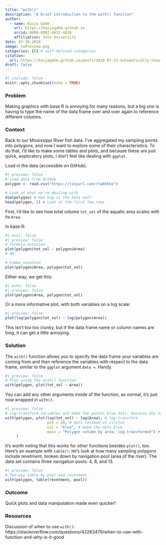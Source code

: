 ```yaml
---
title: "with()"
description: "A brief introduction to the with() function"
author:
  - name: Kaija Gahm
    url: https://kaijagahm.github.io
    orcid: 0000-0002-4612-4426
    affiliation: Yale University
date: 07-20-2018
image: noPreview.png
categories: [R] # self-defined categories
citation: 
  url: https://kaijagahm.github.io/posts/2018-07-22-automatically-show-output
draft: false
---
```


```r
#| include: false
knitr::opts_chunk$set(echo = TRUE)
```

### Problem

Making graphics with base R is annoying for many reasons, but a big one is having to type the name of the data frame over and over again to reference different columns.

### Context

Back to our Mississippi River fish data. I've aggregated my sampling points into polygons, and now I want to explore some of their characteristics. To do that, I'd like to make some tables and plots, and because these are just quick, exploratory plots, I don't feel like dealing with `ggplot`.

Load in the data (accessible on GitHub).

```r
#| preview: false
# Load data from GitHub
polygon <- read.csv("https://tinyurl.com/rta6hkbo") 

# Look at what we're dealing with
dim(polygon) # How big is the data set? 
head(polygon, 3) # Look at the first few rows
```

First, I'd like to see how total volume `tot_vol` of the aquatic area scales with its `Area`.

In base R:

```r
#| eval: false
#| preview: false
# Formula notation
plot(polygon$tot_vol ~ polygon$Area)
# OR: 

# Comma notation
plot(polygon$Area, polygon$tot_vol)
```

Either way, we get this:

```r
#| echo: false
#| preview: false
plot(polygon$Area, polygon$tot_vol)
```

Or a more informative plot, with both variables on a log scale:

```r
#| preview: false
plot(log(polygon$tot_vol) ~ log(polygon$Area))
```

This isn't too too clunky, but if the data frame name or column names are long, it can get a little annoying.

### Solution

The `with()` function allows you to specify the data frame your variables are coming from and then reference the variables with respect to the data frame, similar to the `ggplot` argument `data =`. Handy.

```r
#| preview: false
# Plot using the with() function 
with(polygon, plot(tot_vol ~ Area))
```

You can add any other arguments inside of the function, as normal, it's just now wrapped in `with()`.

```r
#| preview: false
# Log-transform variables and make the points blue dots, because why not?
with(polygon, plot(log(tot_vol) ~ log(Area), # log-transform 
                   pch = 20, # dots instead of circles 
                   col = "blue", # make the dots blue 
                   main = "Polygon volume by area, log-transformed") # title 
     )
```

It's worth noting that this works for other functions besides `plot()`, too. Here's an example with `table()`: let's look at how many sampling polygons include revetment, broken down by navigation pool (area of the river). The data set contains three navigation pools: 4, 8, and 13.

```r
#| preview: false
# Two-way table by pool and revetment
with(polygon, table(revetment, pool))
```

### Outcome

Quick plots and data manipulation made even quicker!

### Resources

Discussion of when to use `with()`:
https://stackoverflow.com/questions/42283479/when-to-use-with-function-and-why-is-it-good


